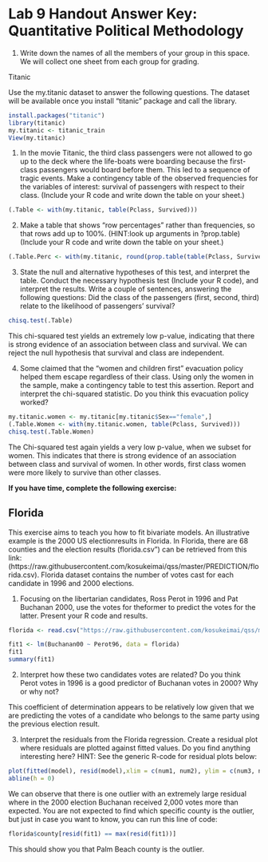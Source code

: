 # Lab 9 Handout Answer Key: Quantitative Political Methodology

1. Write down the names of all the members of your group in this space.  We will collect one sheet from each group for grading. 

Titanic

Use the my.titanic dataset to answer the following questions. The dataset will be available once you install "titanic" package and call the library.

```r
install.packages("titanic")
library(titanic)
my.titanic <- titanic_train
View(my.titanic)
```

1. In the movie Titanic, the third class passengers were not allowed to go up to the deck where the life-boats were boarding because the first-class passengers would board before them.  This led to a sequence of tragic events.   Make  a  contingency  table  of  the  observed  frequencies  for  the  variables  of  interest:  survival of passengers with respect to their class.  (Include your R code and write down the table on your sheet.)

```r
(.Table <- with(my.titanic, table(Pclass, Survived)))
```

2. Make a table that shows "row percentages" rather than frequencies, so that rows add up to 100%.  (HINT:look up arguments in ?prop.table) (Include your R code and write down the table on your sheet.)

```r
(.Table.Perc <- with(my.titanic, round(prop.table(table(Pclass, Survived),margin=1)*100, 2)))
```

3. State  the  null  and  alternative  hypotheses  of  this  test,  and  interpret  the  table.   Conduct  the  necessary hypothesis test (Include your R code), and interpret the results.  Write a couple of sentences, answering the following questions:  Did the class of the passengers (first,  second,  third) relate to the likelihood of passengers' survival?

```r
chisq.test(.Table)
```

This chi-squared test yields an extremely low p-value, indicating that there is strong evidence of an association between class and survival. We can reject the null hypothesis that survival and class are independent. 

4. Some claimed that the "women and children first" evacuation policy helped them escape regardless of their class.  Using only the women in the sample, make a contingency table to test this assertion.  Report and interpret the chi-squared statistic.  Do you think this evacuation policy worked?

```r
my.titanic.women <- my.titanic[my.titanic$Sex=="female",]
(.Table.Women <- with(my.titanic.women, table(Pclass, Survived)))
chisq.test(.Table.Women)
```

The Chi-squared test again yields a very low p-value, when we subset for women. This indicates that there is strong evidence of an association between class and survival of women. In other words, first class women were more likely to survive than other classes.

**If you have time, complete the following exercise:**

## Florida

This exercise aims to teach you how to fit bivariate models.  An illustrative example is the 2000 US electionresults in Florida.  In Florida, there are 68 counties and the election results (florida.csv") can be retrieved from this link: (https://raw.githubusercontent.com/kosukeimai/qss/master/PREDICTION/florida.csv). Florida dataset contains the number of votes cast for each candidate in 1996 and 2000 elections.

1. Focusing on the libertarian candidates, Ross Perot in 1996 and Pat Buchanan 2000, use the votes for theformer to predict the votes for the latter.  Present your R code and results.

```r
florida <- read.csv("https://raw.githubusercontent.com/kosukeimai/qss/master/PREDICTION/florida.csv")

fit1 <- lm(Buchanan00 ~ Perot96, data = florida)
fit1
summary(fit1)
```

2. Interpret how these two candidates votes are related?  Do you think Perot votes in 1996 is a good predictor of Buchanan votes in 2000?  Why or why not? 

This coefficient of determination appears to be relatively low given that we are predicting the votes of a candidate who belongs to the same party using the previous election result.


3. Interpret  the  residuals  from  the  Florida  regression.   Create  a  residual  plot  where  residuals  are  plotted against fitted values.  Do you find anything interesting here? HINT: See the generic R-code for residual plots below: 

```r
plot(fitted(model), resid(model),xlim = c(num1, num2), ylim = c(num3, num4),xlab = "Fitted values", ylab = "residuals")
abline(h = 0)
```

We can observe that there is one outlier with an extremely large residual where in the 2000 election Buchanan received 2,000 votes more than expected. You are not expected to find which specific county is the outlier, but just in case you want to know, you can run this line of code: 

```r
florida$county[resid(fit1) == max(resid(fit1))]
```

This should show you that Palm Beach county is the outlier. 